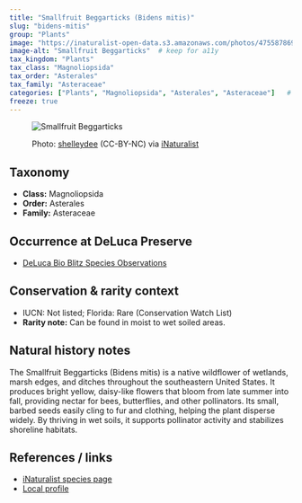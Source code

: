 ```yaml
---
title: "Smallfruit Beggarticks (Bidens mitis)"
slug: "bidens-mitis"
group: "Plants"
image: "https://inaturalist-open-data.s3.amazonaws.com/photos/475587869/medium.jpeg"       # keep for thumbnails
image-alt: "Smallfruit Beggarticks"  # keep for a11y
tax_kingdom: "Plants"
tax_class: "Magnoliopsida"
tax_order: "Asterales"
tax_family: "Asteraceae"
categories: ["Plants", "Magnoliopsida", "Asterales", "Asteraceae"]   # these drive the chips + filtering
freeze: true
---
```


<figure class="species-figure">

<img src="https://inaturalist-open-data.s3.amazonaws.com/photos/475587869/medium.jpeg" alt="Smallfruit Beggarticks" class="species-photo"/>

<figcaption class="photo-credit">

Photo: <a href="https://www.inaturalist.org/people/shelleydee">shelleydee</a> (CC-BY-NC) via <a href="https://www.inaturalist.org/observations/264828977">iNaturalist</a>

</figcaption>

</figure>

## Taxonomy

-   **Class:** Magnoliopsida
-   **Order:** Asterales
-   **Family:** Asteraceae

## Occurrence at DeLuca Preserve

-   [DeLuca Bio Blitz Species Observations](https://www.inaturalist.org/observations?project_id=191727&subview=table&taxon_id=159258)

## Conservation & rarity context

-   IUCN: Not listed; Florida: Rare (Conservation Watch List)
-   **Rarity note:** Can be found in moist to wet soiled areas.

## Natural history notes

The Smallfruit Beggarticks (Bidens mitis) is a native wildflower of wetlands, marsh edges, and ditches throughout the southeastern United States. It produces bright yellow, daisy-like flowers that bloom from late summer into fall, providing nectar for bees, butterflies, and other pollinators. Its small, barbed seeds easily cling to fur and clothing, helping the plant disperse widely. By thriving in wet soils, it supports pollinator activity and stabilizes shoreline habitats.

## References / links

-   [iNaturalist species page](https://www.inaturalist.org/taxa/159258-Bidens-mitis)
-   [Local profile](https://florida.plantatlas.usf.edu/plant/species/3097)

